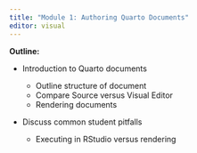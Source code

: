 ```yaml
---
title: "Module 1: Authoring Quarto Documents"
editor: visual
---
```


**Outline:**

-   Introduction to Quarto documents

    -   Outline structure of document
    -   Compare Source versus Visual Editor
    -   Rendering documents

-   Discuss common student pitfalls

    -   Executing in RStudio versus rendering
